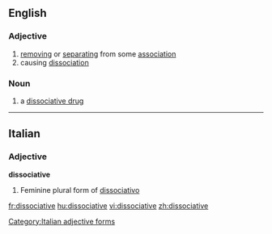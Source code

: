 ==English==

===Adjective===
{{infl|en|adjective}}

# [[removing]] or [[separating]] from some [[association]]
# causing [[dissociation]]

===Noun===
{{en-noun}}

# a [[dissociative drug]]

----

==Italian==

===Adjective===
'''dissociative''' {{f}}

# Feminine plural form of [[dissociativo]]

[[Category:Italian adjective forms]]

[[fr:dissociative]]
[[hu:dissociative]]
[[vi:dissociative]]
[[zh:dissociative]]
